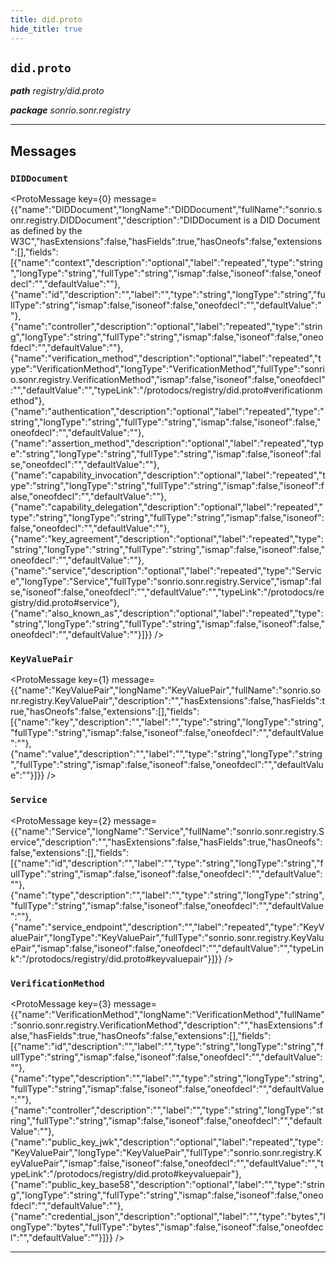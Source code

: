 ```yaml
---
title: did.proto
hide_title: true
---
```



## `did.proto`
_**path** registry/did.proto_

_**package** sonrio.sonr.registry_



---

## Messages


### `DIDDocument`
<ProtoMessage key={0} message={{"name":"DIDDocument","longName":"DIDDocument","fullName":"sonrio.sonr.registry.DIDDocument","description":"DIDDocument is a DID Document as defined by the W3C","hasExtensions":false,"hasFields":true,"hasOneofs":false,"extensions":[],"fields":[{"name":"context","description":"optional","label":"repeated","type":"string","longType":"string","fullType":"string","ismap":false,"isoneof":false,"oneofdecl":"","defaultValue":""},{"name":"id","description":"","label":"","type":"string","longType":"string","fullType":"string","ismap":false,"isoneof":false,"oneofdecl":"","defaultValue":""},{"name":"controller","description":"optional","label":"repeated","type":"string","longType":"string","fullType":"string","ismap":false,"isoneof":false,"oneofdecl":"","defaultValue":""},{"name":"verification_method","description":"optional","label":"repeated","type":"VerificationMethod","longType":"VerificationMethod","fullType":"sonrio.sonr.registry.VerificationMethod","ismap":false,"isoneof":false,"oneofdecl":"","defaultValue":"","typeLink":"/protodocs/registry/did.proto#verificationmethod"},{"name":"authentication","description":"optional","label":"repeated","type":"string","longType":"string","fullType":"string","ismap":false,"isoneof":false,"oneofdecl":"","defaultValue":""},{"name":"assertion_method","description":"optional","label":"repeated","type":"string","longType":"string","fullType":"string","ismap":false,"isoneof":false,"oneofdecl":"","defaultValue":""},{"name":"capability_invocation","description":"optional","label":"repeated","type":"string","longType":"string","fullType":"string","ismap":false,"isoneof":false,"oneofdecl":"","defaultValue":""},{"name":"capability_delegation","description":"optional","label":"repeated","type":"string","longType":"string","fullType":"string","ismap":false,"isoneof":false,"oneofdecl":"","defaultValue":""},{"name":"key_agreement","description":"optional","label":"repeated","type":"string","longType":"string","fullType":"string","ismap":false,"isoneof":false,"oneofdecl":"","defaultValue":""},{"name":"service","description":"optional","label":"repeated","type":"Service","longType":"Service","fullType":"sonrio.sonr.registry.Service","ismap":false,"isoneof":false,"oneofdecl":"","defaultValue":"","typeLink":"/protodocs/registry/did.proto#service"},{"name":"also_known_as","description":"optional","label":"repeated","type":"string","longType":"string","fullType":"string","ismap":false,"isoneof":false,"oneofdecl":"","defaultValue":""}]}} />


### `KeyValuePair`
<ProtoMessage key={1} message={{"name":"KeyValuePair","longName":"KeyValuePair","fullName":"sonrio.sonr.registry.KeyValuePair","description":"","hasExtensions":false,"hasFields":true,"hasOneofs":false,"extensions":[],"fields":[{"name":"key","description":"","label":"","type":"string","longType":"string","fullType":"string","ismap":false,"isoneof":false,"oneofdecl":"","defaultValue":""},{"name":"value","description":"","label":"","type":"string","longType":"string","fullType":"string","ismap":false,"isoneof":false,"oneofdecl":"","defaultValue":""}]}} />


### `Service`
<ProtoMessage key={2} message={{"name":"Service","longName":"Service","fullName":"sonrio.sonr.registry.Service","description":"","hasExtensions":false,"hasFields":true,"hasOneofs":false,"extensions":[],"fields":[{"name":"id","description":"","label":"","type":"string","longType":"string","fullType":"string","ismap":false,"isoneof":false,"oneofdecl":"","defaultValue":""},{"name":"type","description":"","label":"","type":"string","longType":"string","fullType":"string","ismap":false,"isoneof":false,"oneofdecl":"","defaultValue":""},{"name":"service_endpoint","description":"","label":"repeated","type":"KeyValuePair","longType":"KeyValuePair","fullType":"sonrio.sonr.registry.KeyValuePair","ismap":false,"isoneof":false,"oneofdecl":"","defaultValue":"","typeLink":"/protodocs/registry/did.proto#keyvaluepair"}]}} />


### `VerificationMethod`
<ProtoMessage key={3} message={{"name":"VerificationMethod","longName":"VerificationMethod","fullName":"sonrio.sonr.registry.VerificationMethod","description":"","hasExtensions":false,"hasFields":true,"hasOneofs":false,"extensions":[],"fields":[{"name":"id","description":"","label":"","type":"string","longType":"string","fullType":"string","ismap":false,"isoneof":false,"oneofdecl":"","defaultValue":""},{"name":"type","description":"","label":"","type":"string","longType":"string","fullType":"string","ismap":false,"isoneof":false,"oneofdecl":"","defaultValue":""},{"name":"controller","description":"","label":"","type":"string","longType":"string","fullType":"string","ismap":false,"isoneof":false,"oneofdecl":"","defaultValue":""},{"name":"public_key_jwk","description":"optional","label":"repeated","type":"KeyValuePair","longType":"KeyValuePair","fullType":"sonrio.sonr.registry.KeyValuePair","ismap":false,"isoneof":false,"oneofdecl":"","defaultValue":"","typeLink":"/protodocs/registry/did.proto#keyvaluepair"},{"name":"public_key_base58","description":"optional","label":"","type":"string","longType":"string","fullType":"string","ismap":false,"isoneof":false,"oneofdecl":"","defaultValue":""},{"name":"credential_json","description":"optional","label":"","type":"bytes","longType":"bytes","fullType":"bytes","ismap":false,"isoneof":false,"oneofdecl":"","defaultValue":""}]}} />

---


  
